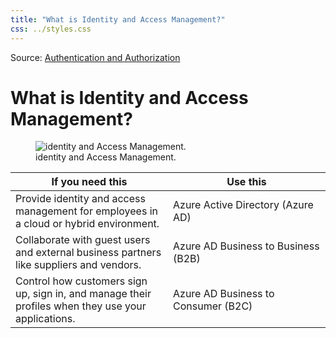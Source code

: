 ```yaml
---
title: "What is Identity and Access Management?"
css: ../styles.css
---
```


Source: [Authentication and Authorization](https://microsoftlearning.github.io/AZ-305-DesigningMicrosoftAzureInfrastructureSolutions/Instructions/CaseStudy/07-Access.html)

# What is Identity and Access Management?

![identity and Access Management.](../images/identity-and-access-management.png)

|If you need this|Use this|
|--|--|
|Provide identity and access management for employees in a cloud or hybrid environment.|Azure Active Directory (Azure AD)|
|Collaborate with guest users and external business partners like suppliers and vendors.|Azure AD Business to Business (B2B)|
|Control how customers sign up, sign in, and manage their profiles when they use your applications.|Azure AD Business to Consumer (B2C)|
